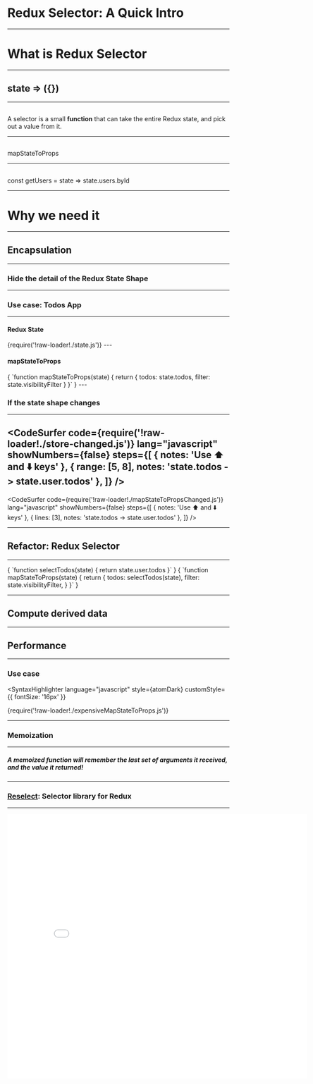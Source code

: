 

# Redux Selector: A Quick Intro

---

# What is Redux Selector

---

## state => ({})

---

##

<div style={{ fontSize: '26px' }}>
  A selector is a small <strong>function</strong> that can take the entire Redux
  state, and pick out a value from it.
</div>

---

##

mapStateToProps

---

##

<SyntaxHighlighter language="javascript" style={atomDark}>
  const getUsers = state => state.users.byId
</SyntaxHighlighter>

---

# Why we need it

---

## Encapsulation

---

### Hide the detail of the Redux State Shape

---

### Use case: Todos App

---

#### Redux State

<SyntaxHighlighter language='javascript' style={atomDark}>
{require('!raw-loader!./state.js')}
</SyntaxHighlighter>
---

#### mapStateToProps

<SyntaxHighlighter language='javascript' style={atomDark}>
{
`function mapStateToProps(state) {
   return {
     todos: state.todos,
     filter: state.visibilityFilter
   }
}`
}
</SyntaxHighlighter>
---

### If the state shape changes

---

####

<CodeSurfer
  code={require('!raw-loader!./store-changed.js')}
  lang="javascript"
  showNumbers={false}
  steps={[
    { notes: 'Use ⬆️ and ⬇️ keys' },
    { range: [5, 8], notes: 'state.todos -> state.user.todos' },
  ]}
/>
---

####

<CodeSurfer
  code={require('!raw-loader!./mapStateToPropsChanged.js')}
  lang="javascript"
  showNumbers={false}
  steps={[
    { notes: 'Use ⬆️ and ⬇️ keys' },
    { lines: [3], notes: 'state.todos -> state.user.todos' },
  ]}
/>

---

## Refactor: Redux Selector

---

<SyntaxHighlighter language="javascript" style={atomDark}>
{
`function selectTodos(state) {
  return state.user.todos
}`
}
</SyntaxHighlighter>
<SyntaxHighlighter language="javascript" style={atomDark}>
{
`function mapStateToProps(state) {
  return {
    todos: selectTodos(state),
    filter: state.visibilityFilter,
  }
}`
}
</SyntaxHighlighter>

---

## Compute derived data

---

## Performance

---

### Use case

<SyntaxHighlighter
  language="javascript"
  style={atomDark}
  customStyle={{ fontSize: '16px' }}
>
  {require('!raw-loader!./expensiveMapStateToProps.js')}
</SyntaxHighlighter>

---

### Memoization

---

##### A memoized function will <strong>remember</strong> the <strong>last</strong> set of arguments it received, and the value it returned!

---

### [Reselect](https://github.com/reduxjs/reselect): Selector library for Redux

---

<iframe
  width="680px"
  height="600px"
  src="//jsfiddle.net/starandtina/zbceuhk5/9/embedded/js/dark/"
  allowfullscreen="allowfullscreen"
  allowpaymentrequest
  frameborder="0"
/>

---

<SyntaxHighlighter
  language="javascript"
  style={atomDark}
  customStyle={{ fontSize: '16px' }}
>
{`const a = someSelector(state, 1) // first call, not memoized
const b = someSelector(state, 1) // same inputs, memoized
const c = someSelector(state, 2) // different inputs, not memoized
const d = someSelector(state, 1) // different inputs from last time, not memoized`
}
</SyntaxHighlighter>
---

### Optimize Performance with Reselect

<SyntaxHighlighter
  language="javascript"
  style={atomDark}
  customStyle={{ fontSize: '16px' }}
>
  {require('!raw-loader!./expensiveMapStateToPropsWithReselect.js')}
</SyntaxHighlighter>

---

## Two Reasons

<ul style={{ textAlign: 'left' }}>
  <Appear>
    <li>
      Call expensive transformation only if <strong>state.someData</strong>{' '}
      changed
    </li>
    <li>Shallow equality with react-redux</li>
  </Appear>
</ul>

---

## Composable

<SyntaxHighlighter
  language="javascript"
  style={atomDark}
  customStyle={{ fontSize: '16px' }}
>
  {require('!raw-loader!./createSelector.js')}
</SyntaxHighlighter>

---

# When to use it

There is no "right" answer!

---

Thanks!

---
